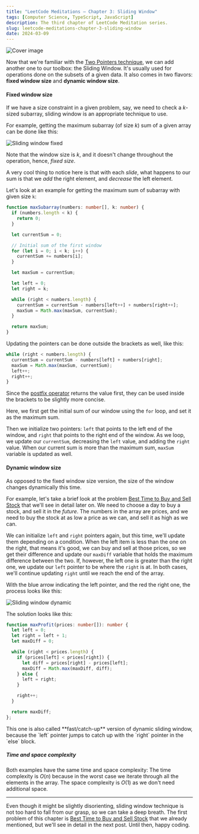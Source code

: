 ```yaml
---
title: "LeetCode Meditations — Chapter 3: Sliding Window"
tags: [Computer Science, TypeScript, JavaScript]
description: The third chapter of LeetCode Meditation series.
slug: leetcode-meditations-chapter-3-sliding-window
date: 2024-03-09
---
```


![Cover image](/blog/post-images/2024-03-09/13-lm-ch3.png)

Now that we're familiar with the [Two Pointers technique](https://rivea0.github.io/blog/leetcode-meditations-chapter-2-two-pointers), we can add another one to our toolbox: the Sliding Window.
It's usually used for operations done on the subsets of a given data. It also comes in two flavors: **fixed window size** and **dynamic window size**.

#### Fixed window size

If we have a size constraint in a given problem, say, we need to check a $k$-sized subarray, sliding window is an appropriate technique to use.

For example, getting the maximum subarray (of size $k$) sum of a given array can be done like this:

![Sliding window fixed](/blog/post-images/2024-03-09/sliding-window-fixed.gif)

Note that the window size is $k$, and it doesn't change throughout the operation, hence, _fixed size_.

A very cool thing to notice here is that with each _slide_, what happens to our sum is that we _add_ the right element, and _decrease_ the left element.

Let's look at an example for getting the maximum sum of subarray with given size `k`:

```typescript
function maxSubarray(numbers: number[], k: number) {
  if (numbers.length < k) {
    return 0;
  }

  let currentSum = 0;

  // Initial sum of the first window 
  for (let i = 0; i < k; i++) {
    currentSum += numbers[i];
  }

  let maxSum = currentSum;

  let left = 0;
  let right = k;

  while (right < numbers.length) {
    currentSum = currentSum - numbers[left++] + numbers[right++];
    maxSum = Math.max(maxSum, currentSum);
  }

  return maxSum;
}
```

<Note>
Updating the pointers can be done outside the brackets as well, like this:

```ts
while (right < numbers.length) {
  currentSum = currentSum - numbers[left] + numbers[right];
  maxSum = Math.max(maxSum, currentSum);
  left++;
  right++;
}
```

Since the [postfix operator](https://www.programiz.com/article/increment-decrement-operator-difference-prefix-postfix) returns the value first, they can be used inside the brackets to be slightly more concise.
</Note>

Here, we first get the initial sum of our window using the `for` loop, and set it as the maximum sum.

Then we initialize two pointers: `left` that points to the left end of the window, and `right` that points to the right end of the window. As we loop, we update our `currentSum`, decreasing the `left` value, and adding the `right` value. When our current sum is more than the maximum sum, `maxSum` variable is updated as well.

#### Dynamic window size

As opposed to the fixed window size version, the size of the window changes dynamically this time.

For example, let's take a brief look at the problem [Best Time to Buy and Sell Stock](https://leetcode.com/problems/best-time-to-buy-and-sell-stock) that we'll see in detail later on.
We need to choose a day to buy a stock, and sell it in the _future_. The numbers in the array are prices, and we need to buy the stock at as low a price as we can, and sell it as high as we can.

We can initialize `left` and `right` pointers again, but this time, we'll update them depending on a condition. When the left item is less than the one on the right, that means it's good, we can buy and sell at those prices, so we get their difference and update our `maxDiff` variable that holds the maximum difference between the two.
If, however, the left one is greater than the right one, we update our `left` pointer to be where the `right` is at.
In both cases, we'll continue updating `right` until we reach the end of the array.

With the blue arrow indicating the left pointer, and the red the right one, the process looks like this:

![Sliding window dynamic](/blog/post-images/2024-03-09/sliding-window-dynamic.gif)

The solution looks like this:

```ts
function maxProfit(prices: number[]): number {
  let left = 0;
  let right = left + 1;
  let maxDiff = 0;

  while (right < prices.length) {
    if (prices[left] < prices[right]) {
      let diff = prices[right] - prices[left];
      maxDiff = Math.max(maxDiff, diff);
    } else {
      left = right;
    }

    right++;
  }

  return maxDiff;
};
```

<Note>
This one is also called **fast/catch-up** version of dynamic sliding window, because the `left` pointer jumps to catch up with the `right` pointer in the `else` block.
</Note>

##### Time and space complexity

Both examples have the same time and space complexity: The time complexity is $O(n)$ because in the worst case we iterate through all the elements in the array. The space complexity is $O(1)$ as we don't need additional space.

---

Even though it might be slightly disorienting, sliding window technique is not too hard to fall from our grasp, so we can take a deep breath. The first problem of this chapter is [Best Time to Buy and Sell Stock](https://leetcode.com/problems/best-time-to-buy-and-sell-stock/) that we already mentioned, but we'll see in detail in the next post. Until then, happy coding.


